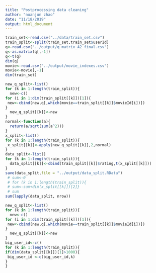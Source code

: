 ```yaml
---
title: "Postprocessing data cleaning"
author: "nuanjun zhao"
date: "11/18/2019"
output: html_document
---
```


```r
train_set<-read.csv("../data/train_set.csv")
train_split<-split(train_set,train_set$userId)
q<-read.csv("../output/q_matrix_A2_final.csv")
q<-as.matrix(q[,-1])
q<-t(q)
dim(q)
movie<-read.csv("../output/movie_indexes.csv")
movie<-movie[,-1]
dim(train_set)
```

```r
new_q_split<-list()
for (k in 1:length(train_split)){
  new<-c()
for (i in 1:dim(train_split[[k]])[1]){
 new<-cbind(new,q[,which(movie==train_split[[k]]$movieId[i])])
}
  new_q_split[[k]]<-new
}
normal<-function(a){
  return(a/sqrt(sum(a^2)))
}
x_split<-list()
for (k in 1:length(train_split)){
 x_split[[k]]<-apply(new_q_split[[k]],2,normal)
}
data_split<-list()
for (k in 1:length(train_split)){
  data_split[[k]]<-cbind(train_split[[k]]$rating,t(x_split[[k]]))
}
save(data_split,file = "../output/data_split.RData")
 # sum<-0
 # for (k in 1:length(train_split)){
 # sum<-sum+dim(x_split[[k]])[2]}
 # sum
sum(lapply(data_split, nrow))
```

```r
new_q_split<-list()
for (k in 1:length(train_split)){
  new<-c()
for (i in 1:dim(train_split[[k]])[1]){
 new<-cbind(new,q[,which(movie==train_split[[k]]$movieId[i])])
}
  new_q_split[[k]]<-new
}
big_user_id<-c()
for (k in 1:length(train_split)){
if(dim(data_split[[k]])[1]>1000){
 big_user_id <-c(big_user_id,k)
}
}
```

